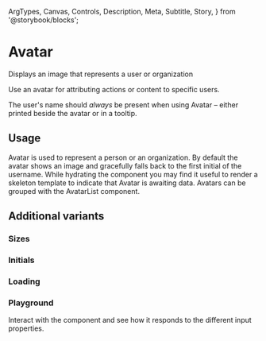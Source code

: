   ArgTypes,
  Canvas,
  Controls,
  Description,
  Meta,
  Subtitle,
  Story,
} from '@storybook/blocks';


# Avatar

<Meta of={AvatarStories} />

<Subtitle>Displays an image that represents a user or organization</Subtitle>

Use an avatar for attributing actions or content to specific users.

The user's name should _always_ be present when using Avatar – either printed beside the avatar or in a tooltip.

<Canvas>
  <Story of={AvatarStories.Standard} />
</Canvas>

## Usage

Avatar is used to represent a person or an organization. By default the avatar shows an image and gracefully falls back to the first initial of the username. While hydrating the component you may find it useful to render a skeleton template to indicate that Avatar is awaiting data. Avatars can be grouped with the AvatarList component.

## Additional variants

### Sizes

<Description of={AvatarStories.Sizes} />

<Story of={AvatarStories.Sizes} />

### Initials

<Description of={AvatarStories.Initials} />

<Story of={AvatarStories.Initials} />

### Loading

<Description of={AvatarStories.Loading} />

<Story of={AvatarStories.Loading} />

### Playground

Interact with the component and see how it responds to the different input properties.

<Canvas>
  <Story of={AvatarStories.Controls} />
</Canvas>

<Controls of={AvatarStories.Controls} />

<ArgTypes of={AvatarStories} />
